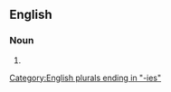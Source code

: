 ==English==

===Noun===
{{head|en|noun plural form}}

# {{plural of|eventuality|lang=en}}

[[Category:English plurals ending in "-ies"]]